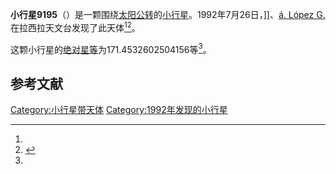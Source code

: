{{Infobox planet
| bgcolour = #FFFFC0
| name = 9195
| symbol = 
| image = 
| caption = 
| discovery = yes
| discovery_ref = 
| discoverer = {{link-en|亨利·德波鸿诺|Henri Debehogne}}]]、[[á._López_G.|á. López G.]]
| discovery_site = [[拉西拉天文台|拉西拉天文台]] 
| discovered = 1992年7月26日
| designations = yes
| mp_name = 
| named_after = 
| alt_names = 1992 OF9/ 1984 BZ5 / 1987 SW21 / 1997 JV13
| mp_category = [[外小行星带|外小行星带]]
| orbit_ref = <ref name="a">[http://ssd.jpl.nasa.gov/sbdb.cgi?sstr=9195 9195] {{Wayback|url=http://ssd.jpl.nasa.gov/sbdb.cgi?sstr=9195 |date=20210815202616 }}，小行星數據庫瀏覽器（JPL Small-Body Database Browser）－[[美国国家航空航天局|美国国家航空航天局]]喷气推进实验室</ref>
| epoch = 2456400.5 (2013年4月18日更新)
| aphelion = {{convert|3.707231461784417|AU|km|3|abbr=on|lk=out}}
| perihelion = {{convert|2.700759878380945|AU|km|3|abbr=on}}
| semimajor = {{convert|3.203995670082681|AU|km|3|abbr=on}}
| eccentricity = 0.157065066
| period = 2094.769817 [[日|日]]<br />5.74[[儒略年|儒略年]]
| avg_speed = 
| inclination = 2.636781430637876
| asc_node = 104.3243482603112
| mean_anomaly = 
| arg_peri = 171.4532602504156
| satellites = 
| physical_characteristics = yes
| dimensions = 
| mass = 
| density = 
| surface_grav = 
| escape_velocity = 
| sidereal_day = 
| axial_tilt = 
| pole_ecliptic_lat = 
| pole_ecliptic_lon = 
| albedo = 
| temperatures= 
| temp_name1 = 
| mean_temp_1 = 
| max_temp_1 = 
| temp_name2 = 
| max_temp_2 = 
| spectral_type = 
| abs_magnitude = 171.4532602504156
}}

'''小行星9195'''（{{lang-en|9195}}）是一颗围绕[[太阳|太阳]][[公转|公转]]的[[小行星|小行星]]。1992年7月26日，{{link-en|亨利·德波鸿诺|Henri Debehogne}}]]、[[á._López_G.|á. López G.]]在拉西拉天文台发现了此天体<ref name="a" /><ref>{{cite news|title=小行星列表|url=http://cfa-www.harvard.edu/iau/lists/NumberedMPs.txt|accessdate=2013-07-08|newspaper=哈佛大学|archive-date=2008-05-17|archive-url=https://web.archive.org/web/20080517010638/http://cfa-www.harvard.edu/iau/lists/NumberedMPs.txt|dead-url=no}}</ref>。

这颗小行星的[[绝对星等|绝对星等]]为171.4532602504156等<ref name="a" />。

==参考文献==
{{reflist}}
{{Minor Planet Number|[[小行星9194|小行星9194]]|[[小行星9196|小行星9196]]}}

{{小天体}}

[[Category:小行星带天体|Category:小行星带天体]]
[[Category:1992年发现的小行星|Category:1992年发现的小行星]]

{{asteroid-stub}}